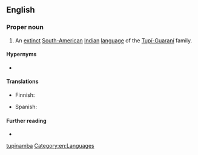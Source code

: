 {{also|tupinamba}}
==English==

===Proper noun===
{{en-proper noun}}

# An [[extinct]] [[South American|South-American]] [[Indian]] [[language]] of the [[w:Tupí-Guaraní|Tupí-Guaraní]] family.

====Hypernyms====
* {{l|en|Tupi}}

====Translations====
{{trans-top|language}}
* Finnish: {{t|fi|tupinambá}}
{{trans-mid}}
* Spanish: {{t|es|lengua tupinambá|f}}
{{trans-bottom}}

====Further reading====
* {{ethnologue|code=tpn}}

[[Category:English terms spelled with Á|tupinamba]]
[[Category:en:Languages]]